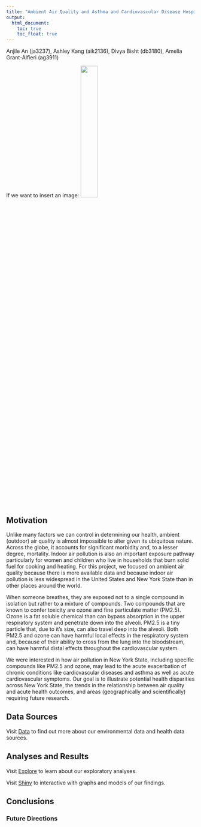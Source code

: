 ```yaml
---
title: "Ambient Air Quality and Asthma and Cardiovascular Disease Hospital Admissions in New York State, 2014"
output:
  html_document:
    toc: true
    toc_float: true
---
```

Anjile An (ja3237), Ashley Kang (aik2136), Divya Bisht (db3180), Amelia Grant-Alfieri (ag3911)

If we want to insert an image: <img src="" style="width:30%">


## Motivation

Unlike many factors we can control in determining our health, ambient (outdoor) air quality is almost impossible to alter given its ubiquitous nature. Across the globe, it accounts for significant morbidity and, to a lesser degree, mortality. Indoor air pollution is also an important exposure pathway particularly for women and children who live in households that burn solid fuel for cooking and heating. For this project, we focused on ambient air quality because there is more available data and because indoor air pollution is less widespread in the United States and New York State than in other places around the world. 

When someone breathes, they are exposed not to a single compound in isolation but rather to a mixture of compounds. Two compounds that are known to confer toxicity are ozone and fine particulate matter (PM2.5). Ozone is a fat soluble chemical than can bypass absorption in the upper respiratory system and penetrate down into the alveoli. PM2.5 is a tiny particle that, due to it's size, can also travel deep into the alveoli. Both PM2.5 and ozone can have harmful local effects in the respiratory system and, because of their ability to cross from the lung into the bloodstream, can have harmful distal effects throughout the cardiovascular system. 

We were interested in how air pollution in New York State, including specific compounds like PM2.5 and ozone, may lead to the acute exacerbation of chronic conditions like cardiovascular diseases and asthma as well as acute cardiovascular symptoms. Our goal is to illustrate potential health disparities across New York State, the trends in the relationship between air quality and acute health outcomes, and areas (geographically and scientifically) requiring future research.

## Data Sources

Visit [Data](data.html) to find out more about our environmental data and health data sources.

## Analyses and Results

Visit [Explore](explore.html) to learn about our exploratory analyses.

Visit [Shiny](shiny.html) to interactive with graphs and models of our findings.  

## Conclusions 
### Future Directions